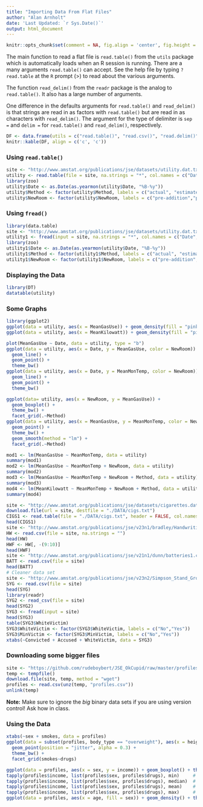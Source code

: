 ```yaml
---
title: "Importing Data From Flat Files"
author: "Alan Arnholt"
date: 'Last Updated: `r Sys.Date()`'
output: html_document
---
```


```r
knitr::opts_chunk$set(comment = NA, fig.align = 'center', fig.height = 5, fig.width = 5,  warning = FALSE, message = FALSE, tidy.opts=list(blank = TRUE, width.cutoff = 75))
```

The main function to read a flat file is `read.table()` from the `utils` package which is automatically loads when an R session is running.  There are a many arguments `read.table()` can accept.  See the help file by typing `?read.table` at the `R` prompt (>) to read about the various arguments.  

The function `read_delim()` from the `readr` package is the analog to `read.table()`.  It also has a large number of arguments.  

One difference in the defaults arguments for `read.table()` and `read_delim()` is that strings are read in as factors with `read.table()` but are read in as characters with `read_delim()`. The argument for the type of delimiter is `sep = ` and `delim = ` for `read.table()` and `read_delim()`, respectively. 

```r
DF <- data.frame(utils = c("read.table()", "read.csv()", "read.delim()"), readr = c("read_delim()", "read_csv()", "read_tsv()"), data.table = c("fread()", "fread()", "fread()"))
knitr::kable(DF, align = c('c', 'c'))
```

### Using `read.table()`

```r
site <- "http://www.amstat.org/publications/jse/datasets/utility.dat.txt"
utility <- read.table(file = site, na.strings = "*", col.names = c("Date", "DaysInMonth", "MeanMonTemp", "MeanGasUse", "TotTherms", "DaysGasCycle", "TotKilowatt", "MeanKilowatt", "DaysElecCycle", "Method", "TotHeatingDays","TotCoolingDays", "NewRoom"), colClasses = c("character", rep("double", 8), "factor", rep("double", 2), "factor") )
library(zoo)
utility$Date <- as.Date(as.yearmon(utility$Date, "%B-%y"))
utility$Method <- factor(utility$Method, labels = c("actual", "estimated"))
utility$NewRoom <- factor(utility$NewRoom, labels = c("pre-addition","post-addition"))
```

### Using `fread()`

```r
library(data.table)
site <- "http://www.amstat.org/publications/jse/datasets/utility.dat.txt"
utility1 <- fread(input = site, na.strings = "*", col.names = c("Date", "DaysInMonth", "MeanMonTemp", "MeanGasUse", "TotTherms", "DaysGasCycle", "TotKilowatt", "MeanKilowatt", "DaysElecCycle", "Method", "TotHeatingDays","TotCoolingDays", "NewRoom"), colClasses = c("character", rep("double", 8), "factor", rep("double", 2), "factor") )
library(zoo)
utility1$Date <- as.Date(as.yearmon(utility$Date, "%B-%y"))
utility1$Method <- factor(utility1$Method, labels = c("actual", "estimated"))
utility1$NewRoom <- factor(utility1$NewRoom, labels = c("pre-addition","post-addition"))
```


### Displaying the Data

```r
library(DT)
datatable(utility)
```

### Some Graphs

```r
library(ggplot2)
ggplot(data = utility, aes(x = MeanGasUse)) + geom_density(fill = "pink") + theme_bw()
ggplot(data = utility, aes(x = MeanKilowatt)) + geom_density(fill = "pink") + theme_bw()
```

```r
plot(MeanGasUse ~ Date, data = utility, type = "b")
ggplot(data = utility, aes(x = Date, y = MeanGasUse, color = NewRoom)) + 
  geom_line() +
  geom_point() + 
  theme_bw()
ggplot(data = utility, aes(x = Date, y = MeanMonTemp, color = NewRoom)) + 
  geom_line() +
  geom_point() + 
  theme_bw()
```


```r
ggplot(data= utility, aes(x = NewRoom, y = MeanGasUse)) + 
  geom_boxplot() + 
  theme_bw() + 
  facet_grid(.~Method)
ggplot(data = utility, aes(x = MeanGasUse, y = MeanMonTemp, color = NewRoom)) + 
  geom_point() +
  theme_bw() + 
  geom_smooth(method = "lm") + 
  facet_grid(.~Method)
```

```r
mod1 <- lm(MeanGasUse ~ MeanMonTemp, data = utility)
summary(mod1)
mod2 <- lm(MeanGasUse ~ MeanMonTemp + NewRoom, data = utility)
summary(mod2)
mod3 <- lm(MeanGasUse ~ MeanMonTemp + NewRoom + Method, data = utility)
summary(mod3)
mod4 <- lm(MeanKilowatt ~ MeanMonTemp + NewRoom + Method, data = utility)
summary(mod4)
```

```r
site <- "http://www.amstat.org/publications/jse/datasets/cigarettes.dat.txt"
download.file(url = site, destfile = "./DATA/cigs.txt")
CIGS1 <- read.table(file = "./DATA/cigs.txt", header = FALSE, col.names = c("Brand", "Tar", "Nicotine", "Weight", "CO2"))
head(CIGS1)
site <- "http://www.amstat.org/publications/jse/v23n1/bradley/HandwritingSummaryData.csv"
HW <- read.csv(file = site, na.strings = "")
head(HW)
HWF <- HW[, -(9:10)]
head(HWF)
site <- "http://www.amstat.org/publications/jse/v21n1/dunn/batteries1.csv"
BATT <- read.csv(file = site)
head(BATT)
# Cleaner data set
site <- "http://www.amstat.org/publications/jse/v23n2/Simpson_Stand_Ground_2015.csv"
SYG <- read.csv(file = site)
head(SYG)
library(readr)
SYG2 <- read_csv(file = site)
head(SYG2)
SYG3 <- fread(input = site)
head(SYG3)
table(SYG3$WhiteVictim)
SYG3$WhiteVictim <- factor(SYG3$WhiteVictim, labels = c("No","Yes"))
SYG3$MinVictim <- factor(SYG3$MinVictim, labels = c("No","Yes"))
xtabs(~Convicted + Accused + WhiteVictim, data = SYG3)
```


### Downloading some bigger files

```r
site <- "https://github.com/rudeboybert/JSE_OkCupid/raw/master/profiles.csv.zip"
temp <- tempfile()
download.file(site, temp, method = "wget")
profiles <- read.csv(unz(temp, "profiles.csv"))
unlink(temp)
```

**Note:** Make sure to ignore the _big_ binary data sets if you are using version control!  Ask how in class.

### Using the Data

```r
xtabs(~sex + smokes, data = profiles)
ggplot(data = subset(profiles, body_type == "overweight"), aes(x = height, y = income)) + 
  geom_point(position = "jitter", alpha = 0.3) + 
  theme_bw() + 
  facet_grid(smokes~drugs)
```

```r
ggplot(data = profiles, aes(x = sex, y = income)) + geom_boxplot() + theme_bw()
tapply(profiles$income, list(profiles$sex, profiles$drugs), min)     # What does this mean?
tapply(profiles$income, list(profiles$sex, profiles$drugs), median)  # What does this mean?
tapply(profiles$income, list(profiles$sex, profiles$drugs), mean)    # What does this mean?
tapply(profiles$income, list(profiles$sex, profiles$drugs), max)     # What does this mean?
ggplot(data = profiles, aes(x = age, fill = sex)) + geom_density() + theme_bw() + facet_grid(sex~smokes)
```

